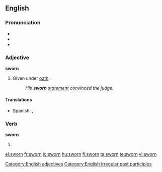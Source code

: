 ==English==

===Pronunciation===
* {{IPA|/'swoɻn/}}
* {{audio|En-us-sworn.ogg|Audio (US)}}
* {{rhymes|ɔː(r)n}}

===Adjective===
'''sworn'''

# Given under [[oath]].
#: ''His '''sworn''' [[statement]] convinced the judge.''

====Translations====
{{trans-top|Given under oath}}
* Spanish: {{t-|es|jurado}}, {{t|es|jurada}}
{{trans-mid}}
{{trans-bottom}}

===Verb===
'''sworn'''

# {{past participle of|[[swear]]}}

[[Category:English adjectives]]
[[Category:English irregular past participles]]

[[el:sworn]]
[[fr:sworn]]
[[io:sworn]]
[[hu:sworn]]
[[fi:sworn]]
[[ta:sworn]]
[[te:sworn]]
[[vi:sworn]]